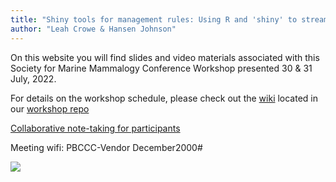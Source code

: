 ```yaml
---
title: "Shiny tools for management rules: Using R and 'shiny' to streamline marine mammal conservation"
author: "Leah Crowe & Hansen Johnson"
---
```


On this website you will find slides and video materials associated with this Society for Marine Mammalogy Conference Workshop presented 30 & 31 July, 2022.

For details on the workshop schedule, please check out the [wiki](https://github.com/NEFSC/READ-PSB-LWT-Shiny_SMM22/wiki) located in our [workshop repo](https://github.com/NEFSC/READ-PSB-LWT-Shiny_SMM22)

[Collaborative note-taking for participants](https://docs.google.com/document/d/147lg65o4wO6BxHQ6gKuMp5R-C7QvlQo3hAGSMB8mwwg/edit?usp=sharing)

Meeting wifi:
PBCCC-Vendor
December2000#

![](https://encrypted-tbn0.gstatic.com/images?q=tbn:ANd9GcSLF1SJy2msqA5YTDzxS4HM2hsSnvWwj8eJ0A&usqp=CAU)